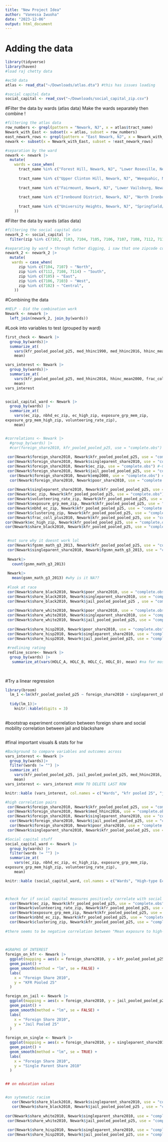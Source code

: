 ```yaml
---
title: "New Project Idea"
author: "Vanessa Iwuoha"
date: "2023-12-06"
output: html_document
---
```


# Adding the data 

```r
library(tidyverse)
library(haven)
#load raj chetty data

#ec50 data 
atlas <- read_dta("~/Downloads/atlas.dta") #this has issues loading

#social capital data
social_capital <- read_csv("~/Downloads/social_capital_zip.csv")

```


#Filter the data by wards (atlas data)
Make the wards separately then combine !
```r
#filtering the atlas data 
row_numbers <- grepl(pattern = "Newark, NJ", x = atlas$tract_name)
Newark_with_East <- subset(x = atlas, subset = row_numbers)
east_newark_rows <- grepl(pattern = "East Newark, NJ", x = Newark_with_East$tract_name)
newark <- subset(x = Newark_with_East, subset = !east_newark_rows)

#separation by the ward
newark <- newark |>
  mutate(
    wards = case_when(
      tract_name %in% c("Forest Hill, Newark, NJ", "Lower Roseville, Newark, NJ", "Upper Roseville, Newark, NJ", "Mount Pleasant/Lower Broadway, Newark, NJ", "North Broadway, Newark, NJ", "Seventh Avenue, Newark, NJ") ~ "North",
      
      tract_name %in% c("Upper Clinton Hill, Newark, NJ", "Weequahic, Newark, NJ", "Dayton/Weequahic Park, Newark, NJ", "South Broad Street, Newark, NJ") ~ "South",
      
      tract_name %in% c("Fairmount, Newark, NJ", "Lower Vailsburg, Newark, NJ", "Upper Vailsburg, Newark, NJ", "West Side, Newark, NJ") ~ "West",
      
      tract_name %in% c("Ironbound District, Newark, NJ", "North Ironbound, Newark, NJ") ~ "East",
      
      tract_name %in% c("University Heights, Newark, NJ", "Springfield/Belmont, Newark, NJ", "Central Business District, Newark, NJ", "University Heights, Newark, NJ") ~ "Central", 
    ))

```


#Filter the data by wards (atlas data)

```r
#filtering the social capital data
newark_2 <- social_capital |>
  filter(zip %in% c(7102, 7103, 7104, 7105, 7106, 7107, 7108, 7112, 7114))

#separating by ward > through futher digging, i saw that one zipcode could contain many neighborhoods
newark_2 <- newark_2 |>
  mutate(
   wards = case_when( 
      zip %in% c(7104, 7107) ~ "North",
      zip %in% c(7112, 7108, 7114) ~ "South",
      zip %in% c(7105) ~ "East",
      zip %in% c(7106, 7103) ~ "West",
      zip %in% c(7102) ~ "Central",
    ))
```

#Combining the data 

```r
#HELP - Did the combination work
Newark <- newark |>
  left_join(newark_2, join_by(wards))
```

#Look into variables to test (grouped by ward)

```r
first_check <- Newark |>
  group_by(wards)|>
  summarize_at(
    vars(kfr_pooled_pooled_p25, med_hhinc1990, med_hhinc2016, hhinc_mean2000, frac_coll_plus2000, frac_coll_plus2010, foreign_share2010, share_black2010, share_hisp2010, share_white2010, gsmn_math_g3_2013, singleparent_share1990, singleparent_share2000, singleparent_share2010, emp2000, popdensity2000, popdensity2010, jail_pooled_pooled_p25 ),
    mean)

vars_interest <- Newark |>
  group_by(wards)|>
  summarize_at(
    vars(kfr_pooled_pooled_p25, med_hhinc2016, hhinc_mean2000, frac_coll_plus2010, foreign_share2010, share_black2010, share_hisp2010, share_white2010, gsmn_math_g3_2013, singleparent_share2010, emp2000,jail_pooled_pooled_p25 ),
    mean)
vars_interest


social_capital_ward <- Newark |>
  group_by(wards) |>
  summarize_at(
    vars(ec_zip, nbhd_ec_zip, ec_high_zip, exposure_grp_mem_zip, 
exposure_grp_mem_high_zip, volunteering_rate_zip),
    mean)


#correlations <- Newark |>
  #group_by(wards) |>
  #cor(foreign_share2010, kfr_pooled_pooled_p25, use = "complete.obs")
  
 cor(Newark$foreign_share2010, Newark$kfr_pooled_pooled_p25, use = "complete.obs") #0.8285084
 cor(Newark$foreign_share2010, Newark$singleparent_share2010, use = "complete.obs") #-0.5843314
 cor(Newark$foreign_share2010, Newark$ec_zip, use = "complete.obs") #-0.2888062
 cor(Newark$foreign_share2010, Newark$jail_pooled_pooled_p25, use = "complete.obs") #-0.5725961
  cor(Newark$foreign_share2010, Newark$emp2000, use = "complete.obs") #0.3465099
  cor(Newark$foreign_share2010, Newark$poor_share2010, use = "complete.obs") # -0.3796476
 
 cor(Newark$singleparent_share2010, Newark$kfr_pooled_pooled_p25, use = "complete.obs") #-0.6393986
 cor(Newark$ec_zip, Newark$kfr_pooled_pooled_p25, use = "complete.obs") #-0.359715
 cor(Newark$volunteering_rate_zip, Newark$kfr_pooled_pooled_p25, use = "complete.obs") #-0.3386356
 cor(Newark$exposure_grp_mem_zip, Newark$kfr_pooled_pooled_p25, use = "complete.obs") #-0.5087451
 cor(Newark$nbhd_ec_zip, Newark$kfr_pooled_pooled_p25, use = "complete.obs") #-0.3311841
 cor(Newark$clustering_zip, Newark$kfr_pooled_pooled_p25, use = "complete.obs") #0.4364739
 cor(Newark$frac_coll_plus2010, Newark$kfr_pooled_pooled_p25, use = "complete.obs") #0.003872987
cor(Newark$ec_high_zip, Newark$kfr_pooled_pooled_p25, use = "complete.obs") # -0.1893304
cor(Newark$share_black2010, Newark$kfr_pooled_pooled_p25, use = "complete.obs") #-0.7738769

 
 #not sure why it doesnt work lol
 cor(Newark$fgsmn_math_g3_2013, Newark$kfr_pooled_pooled_p25, use = "complete.obs")
 cor(Newark$singleparent_share2010, Newark$fgsmn_math_g3_2013, use = "complete.obs")
 
 Newark|>
   count(gsmn_math_g3_2013)
 
 Newark|>
   mean(gsmn_math_g3_2013) #why is it NA??
 
 #look at race
 cor(Newark$share_black2010, Newark$poor_share2010, use = "complete.obs") #0.1434808
 cor(Newark$share_black2010, Newark$singleparent_share2010, use = "complete.obs") #0.4707044
 cor(Newark$share_black2010, Newark$jail_pooled_pooled_p25 , use = "complete.obs") #  0.6430772
 
 cor(Newark$share_white2010, Newark$poor_share2010, use = "complete.obs") #-0.2453565
 cor(Newark$share_white2010, Newark$singleparent_share2010, use = "complete.obs") #-0.5488667
 cor(Newark$share_white2010, Newark$jail_pooled_pooled_p25, use = "complete.obs") # -0.510052
 
 cor(Newark$share_hisp2010, Newark$poor_share2010, use = "complete.obs") #-0.05337429
 cor(Newark$share_hisp2010, Newark$singleparent_share2010, use = "complete.obs") #-0.3158382
 cor(Newark$share_hisp2010, Newark$jail_pooled_pooled_p25, use = "complete.obs") # - -0.5502905
 
 #redlining rating 
 redline_score<- Newark |>
  group_by(wards) |> 
   summarize_at(vars(HOLC_A, HOLC_B, HOLC_C, HOLC_D), mean) #na for most
 
 
```

#Try a linear regression 

```r

library(broom)
  lm_1 <-lm(kfr_pooled_pooled_p25 ~ foreign_share2010 + singleparent_share2010 + poor_share2010 + jail_pooled_pooled_p25 , data = Newark )
  
  tidy(lm_1)|>
    knitr::kable(digits = 3)
  
```


#bootstrap experiment 
correlation between foreign share and social mobility 
correlation between jail and blackshare

```r
```

#final important visuals & stats for hw

```r

#Background to compare variables and outcomes across 
vars_interest <- Newark |>
  group_by(wards)|>
  filter(wards != "") |>
  summarize_at(
    vars(kfr_pooled_pooled_p25, jail_pooled_pooled_p25, med_hhinc2016, foreign_share2010, singleparent_share2010, share_black2010, share_hisp2010, share_white2010, frac_coll_plus2010),
    mean)
vars_interest <- vars_interest #HOW TO DELETE LAST ROW

knitr::kable (vars_interest, col.names = c("Wards", "kfr pooled 25", "jail pooled 25", "Median Household Income 2016", "Foreign Share 2010", "Single Parent Share 2010", "Black Share 2010","Hispanic Share 2010", "White Share 2010", "Fraction with College Degree or More 2010"), digits = 2)

#high correlation pairs
 cor(Newark$foreign_share2010, Newark$kfr_pooled_pooled_p25, use = "complete.obs") #0.8285084 GRAPH THIS 
 cor(Newark$foreign_share2010, Newark$med_hhinc2016, use = "complete.obs") #0.443451
 cor(Newark$foreign_share2010, Newark$singleparent_share2010, use = "complete.obs") #-0.5843314
  cor(Newark$foreign_share2010, Newark$jail_pooled_pooled_p25, use = "complete.obs") #-0.5725961
  cor(Newark$foreign_share2010, Newark$poor_share2010, use = "complete.obs") # -0.3796476
 cor(Newark$singleparent_share2010, Newark$kfr_pooled_pooled_p25, use = "complete.obs") #-0.6393986

#Social capital stuff 
social_capital_ward <- Newark |>
  group_by(wards) |>
  filter(wards != "") |>
  summarize_at(
    vars(ec_zip, nbhd_ec_zip, ec_high_zip, exposure_grp_mem_zip, 
exposure_grp_mem_high_zip, volunteering_rate_zip),
    mean)

knitr::kable (social_capital_ward, col.names = c("Wards", "High-type Economic Connectedness Calculated using Neighborhood Friends", "Economic Connectedness", "Economic Connectedness for High-SES Individuals", "Mean Exposure to High-SES Individuals for Low-SES Individuals", "Mean Exposure to high-SES Individuals for High-SES Individuals", "Volunteering Rate"), digits = 2)



#check for if social capital measures positively correlate with social mobility
  cor(Newark$ec_zip, Newark$kfr_pooled_pooled_p25, use = "complete.obs") #-0.359715
  cor(Newark$volunteering_rate_zip, Newark$kfr_pooled_pooled_p25, use = "complete.obs") #-0.3386356
  cor(Newark$exposure_grp_mem_zip, Newark$kfr_pooled_pooled_p25, use = "complete.obs") #-0.5087451
  cor(Newark$nbhd_ec_zip, Newark$kfr_pooled_pooled_p25, use = "complete.obs") #-0.3311841
  cor(Newark$clustering_zip, Newark$kfr_pooled_pooled_p25, use = "complete.obs") #0.4364739
  
#there seems to be negative correlation between "Mean exposure to high-SES individuals for low-SES individuals" and social mobility

  
  
#GRAPHS OF INTEREST
foreign_on_kfr <- Newark |>
  ggplot(mapping = aes(x = foreign_share2010, y = kfr_pooled_pooled_p25)) + 
  geom_point() +
  geom_smooth(method = "lm", se = FALSE) +
  labs(
    x = "Foreign Share 2010",
    y = "KFR Pooled 25"
  ) 

foreign_on_jail <- Newark |>
  ggplot(mapping = aes(x = foreign_share2010, y = jail_pooled_pooled_p25)) + 
  geom_point() +
  geom_smooth(method = "lm", se = FALSE) +
  labs(
    x = "Foreign Share 2010",
    y = "Jail Pooled 25"
  )

foreign_on_single <- Newark |>
  ggplot(mapping = aes(x = foreign_share2010, y = singleparent_share2010)) + 
  geom_point() +
  geom_smooth(method = "lm", se = TRUE) +
  labs(
    x = "Foreign Share 2010",
    y = "Single Parent Share 2010"
  )


## on education values


#on sytematic racism
   cor(Newark$share_black2010, Newark$singleparent_share2010, use = "complete.obs") #0.4707044
   cor(Newark$share_black2010, Newark$jail_pooled_pooled_p25 , use = "complete.obs") #  0.6430772
   
cor(Newark$share_white2010, Newark$singleparent_share2010, use = "complete.obs") #-0.5488667
 cor(Newark$share_white2010, Newark$jail_pooled_pooled_p25, use = "complete.obs") # -0.510052
 
 cor(Newark$share_hisp2010, Newark$singleparent_share2010, use = "complete.obs") #-0.3158382
 cor(Newark$share_hisp2010, Newark$jail_pooled_pooled_p25, use = "complete.obs") # - -0.5502905
 
```

